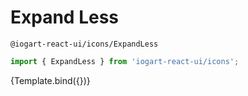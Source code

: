 

<Meta
    title="Components/Icons"
    component={ExpandLess}
/>

# Expand Less
`@iogart-react-ui/icons/ExpandLess`

```javascript
import { ExpandLess } from 'iogart-react-ui/icons';
```

<Story
  name="ExpandLess"
  args={{}}>
  {Template.bind({})}
</Story>

